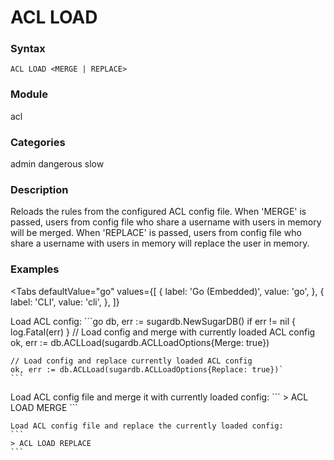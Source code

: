 
# ACL LOAD

### Syntax
```
ACL LOAD <MERGE | REPLACE>
```

### Module
<span className="acl-category">acl</span>

### Categories
<span className="acl-category">admin</span>
<span className="acl-category">dangerous</span>
<span className="acl-category">slow</span>

### Description
Reloads the rules from the configured ACL config file.
When 'MERGE' is passed, users from config file who share a username with users in memory will be merged.
When 'REPLACE' is passed, users from config file who share a username with users in memory will replace the user in memory.

### Examples

<Tabs
  defaultValue="go"
  values={[
    { label: 'Go (Embedded)', value: 'go', },
    { label: 'CLI', value: 'cli', },
  ]}
>
  <TabItem value="go">
    Load ACL config:
    ```go
    db, err := sugardb.NewSugarDB()
    if err != nil {
      log.Fatal(err)
    }
    // Load config and merge with currently loaded ACL config
    ok, err := db.ACLLoad(sugardb.ACLLoadOptions{Merge: true})

    // Load config and replace currently loaded ACL config
    ok, err := db.ACLLoad(sugardb.ACLLoadOptions{Replace: true})`
    ```
  </TabItem>
  <TabItem value="cli">
    Load ACL config file and merge it with currently loaded config:
    ```
    > ACL LOAD MERGE
    ```  

    Load ACL config file and replace the currently loaded config:
    ```
    > ACL LOAD REPLACE
    ``` 
  </TabItem>
</Tabs>
